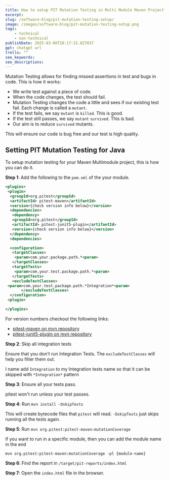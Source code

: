 ```yaml
---
title: How to setup PIT Mutation Testing in Multi Module Maven Project?
excerpt: 
slug: /software-blog/pit-mutation-testing-setup/
image: /images/software-blog/pit-mutation-testing-setup.png
tags:
    - technical
    - non-technical
publishDate: 2025-03-08T20:17:15.027837
gpt: chatgpt url
trello: ""
seo_keywords: 
seo_descriptions: 
---
```


Mutation Testing allows for finding missed assertions in test and  bugs in code. This is how it works:

- We write test against a piece of code.
- When the code changes, the test should fail.
- Mutation Testing changes the code a little and sees if our existing test fail. Each change is called a `mutant`.
- If the test fails, we say `mutant` is `killed`. This is good.
- If the test still passes, we say `mutant` `survived`. This is bad.
- Our aim is to reduce `survived` mutants.

This will ensure our code is bug free and our test is high quality.

## Setting PIT Mutation Testing for Java

To setup mutation testing for your Maven Multimodule project, this is how you can do it.

**Step 1**: Add the following to the `pom.xml` of the your module.

```xml
<plugins>
 <plugin>
  <groupId>org.pitest</groupId>
  <artifactId> pitest-maven</artifantId>
  <version>{check version info below}</version>
  <dependencies>
   <dependency>
   <groupId>org.pitest</groupId>
   <artifactId> pitest-junit5-plugin</artifantId>
   <version>{check version info below}</version>
  </dependency>
  <dependencies>

  <configuration>
   <targetClasses>
    <param>com.your.package.path.*<param>
   </targetClasses>
   <targetTests>
    <param>com.your.test.package.path.*<param>
   </targetTests>
   <excludeTestClasses>
 <param>com.your.test.package.path.*Integration*<param>
       </excludeTestClasses>
  </configuration>
 <plugin>

</plugins>
```

For version numbers checkout the following links:

- [pitest-maven on mvn repository](https://mvnrepository.com/artifact/org.pitest/pitest-maven)
- [pitest-junit5-plugin on mvn repository](https://mvnrepository.com/artifact/org.pitest/pitest-junit5-plugin)

**Step 2**: Skip all integration tests

Ensure that you don't run Integration Tests. The `excludeTestClasses` will help you filter them out.

I name add `Integration` to my Integration tests name so that it can be skipped with `*Integration*` pattern

**Step 3**: Ensure all your tests pass.

pitest won't run unless your test passes.

**Step 4**: Run `mvn install -DskipTests`

This will create bytecode files that `pitest` will read.  `-DskipTests` just skips running all the tests again.

**Step 5**: Run `mvn org.pitest:pitest-maven:mutationCoverage`

If you want to run in a specific module, then you can add the module name in the end

`mvn org.pitest:pitest-maven:mutationCoverage -pl {module-name}`

**Step 6**: Find the report in `/target/pit-reports/index.html`

**Step 7**: Open the `index.html` file in the browser.
